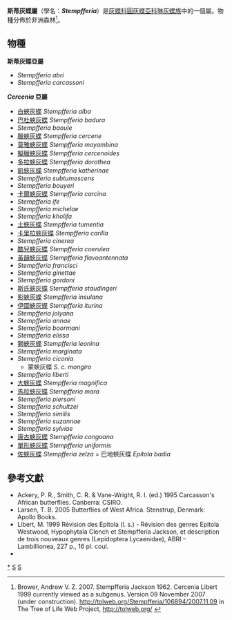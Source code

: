 {{NoteTA|G1=Butterfly}}
{{Automatic Taxobox
| taxon = Stempfferia
| authority = Jackson, 1962
| image = Stempfferia cercene1.JPG
| image_caption = [[臘蛺灰蝶|臘蛺灰蝶]]<br />''Stempfferia cercene''
| type_species = [[?斯蒂灰蝶|?斯蒂灰蝶]]<br />''Stempfferia carcassoni''
| type_species_authority = Jackson, 1962
| subdivision_ranks = 物種
| subdivision =
共45種，詳閱正文。
| synonyms = 
* ''Cercenia'' <small>Libert 1999</small>
}}

'''斯蒂灰蝶屬'''（學名：'''''Stempfferia'''''）是[[灰蝶科|灰蝶科]][[圓灰蝶亞科|圓灰蝶亞科]][[琳灰蝶族|琳灰蝶族]]中的一個屬。物種分佈於非洲森林<ref>Brower, Andrew V. Z. 2007. Stempfferia Jackson 1962. Cercenia Libert 1999 currently viewed as a subgenus. Version 09 November 2007 (under construction). http://tolweb.org/Stempfferia/106894/2007.11.09 {{Wayback|url=http://tolweb.org/Stempfferia/106894/2007.11.09 |date=20160802041702 }} in The Tree of Life Web Project, http://tolweb.org/ {{Wayback|url=http://tolweb.org/ |date=20110515100516 }}</ref>。

== 物種 ==
'''斯蒂灰蝶亞屬'''
* ''Stempfferia abri''
* ''Stempfferia carcassoni''

'''''Cercenia'' 亞屬'''
* [[白蛺灰蝶|白蛺灰蝶]] ''Stempfferia alba''
* [[巴杜蛺灰蝶|巴杜蛺灰蝶]] ''Stempfferia badura''
* ''Stempfferia baoule''
* [[臘蛺灰蝶|臘蛺灰蝶]] ''Stempfferia cercene''
* [[莫雅蛺灰蝶|莫雅蛺灰蝶]] ''Stempfferia moyambina''
* [[擬臘蛺灰蝶|擬臘蛺灰蝶]] ''Stempfferia cercenoides''
* [[多拉蛺灰蝶|多拉蛺灰蝶]] ''Stempfferia dorothea''
* [[凱蛺灰蝶|凱蛺灰蝶]] ''Stempfferia katherinae''
* ''Stempfferia subtumescens''
* ''Stempfferia bouyeri''
* [[卡爾蛺灰蝶|卡爾蛺灰蝶]] ''Stempfferia carcina''
* ''Stempfferia ife''
* ''Stempfferia michelae''
* ''Stempfferia kholifa''
* [[土蛺灰蝶|土蛺灰蝶]] ''Stempfferia tumentia''
* [[卡里拉蛺灰蝶|卡里拉蛺灰蝶]] ''Stempfferia carilla''
* ''Stempfferia cinerea''
* [[酷兒蛺灰蝶|酷兒蛺灰蝶]] ''Stempfferia coerulea''
* [[黃韻蛺灰蝶|黃韻蛺灰蝶]] ''Stempfferia flavoantennata''
* ''Stempfferia francisci''
* ''Stempfferia ginettae''
* ''Stempfferia gordoni''
* [[斯氏蛺灰蝶|斯氏蛺灰蝶]] ''Stempfferia staudingeri''
* [[影蛺灰蝶|影蛺灰蝶]] ''Stempfferia insulana''
* [[伊圖蛺灰蝶|伊圖蛺灰蝶]] ''Stempfferia iturina''
* ''Stempfferia jolyana''
* ''Stempfferia annae''
* ''Stempfferia boormani''
* ''Stempfferia elissa''
* [[獅蛺灰蝶|獅蛺灰蝶]] ''Stempfferia leonina''
* ''Stempfferia marginata''
* ''Stempfferia ciconia''
** 蒙蛺灰蝶 ''S. c. mongiro''
* ''Stempfferia liberti''
* [[大蛺灰蝶|大蛺灰蝶]] ''Stempfferia magnifica''
* [[馬拉蛺灰蝶|馬拉蛺灰蝶]] ''Stempfferia mara''
* ''Stempfferia piersoni''
* ''Stempfferia schultzei''
* ''Stempfferia similis''
* ''Stempfferia suzannae''
* ''Stempfferia sylviae''
* [[康古蛺灰蝶|康古蛺灰蝶]] ''Stempfferia congoana''
* [[單形蛺灰蝶|單形蛺灰蝶]] ''Stempfferia uniformis''
* [[佐蛺灰蝶|佐蛺灰蝶]] ''Stempfferia zelza'' = 巴地蛺灰蝶 ''Epitola badia''
<!--
== 圖集 ==
<gallery>
</gallery>
-->
== 參考文獻 ==
{{reflist}}
* Ackery, P. R., Smith, C. R. & Vane-Wright, R. I. (ed.) 1995 Carcasson's African butterflies. Canberra: CSIRO.
* Larsen, T. B. 2005 Butterflies of West Africa. Stenstrup, Denmark: Apollo Books.
* Libert, M. 1999 Révision des Epitola (l. s.) - Révision des genres Epitola Westwood, Hypophytala Clench et Stempfferia Jackson, et description de trois nouveaux genres (Lepidoptera Lycaenidae), ABRI – Lambillionea, 227 p., 16 pl. coul.
* {{Cite book | author = 寿建新 周尧 李宇飞 | title = 世界蝴蝶分類名錄 | location = 中國 | publisher = 陝西科學技術出版社 | date = 2006-04-01 | ISBN = 9787536936768 | language= zh-hans }}

{{Commons category| Stempfferia}}

{{圓灰蝶亞科}}
{{Taxonbar}}
[[Category:斯蒂灰蝶屬|*]]
[[Category:琳灰蝶族|S]]
[[Category:_1962年描述的分类群|S]]